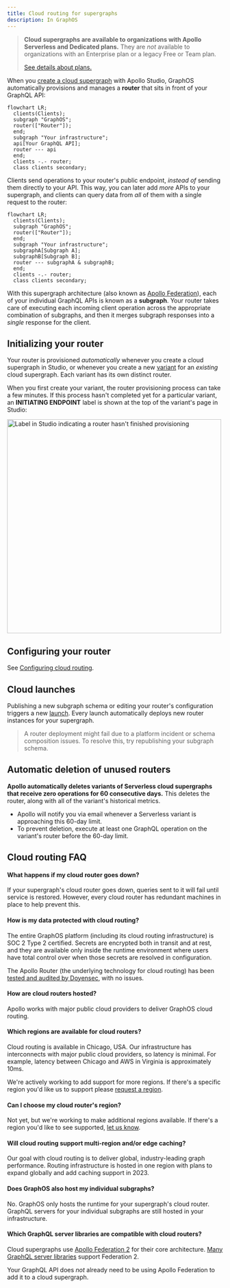 ```yaml
---
title: Cloud routing for supergraphs
description: In GraphOS
---
```


> **Cloud supergraphs are available to organizations with Apollo Serverless and Dedicated plans.** They are _not_ available to organizations with an Enterprise plan or a legacy Free or Team plan.
>
> [See details about plans.](https://www.apollographql.com/pricing/)

When you [create a cloud supergraph](../quickstart/cloud/#2-create-your-first-supergraph) with Apollo Studio, GraphOS automatically provisions and manages a **router** that sits in front of your GraphQL API:

```mermaid
flowchart LR;
  clients(Clients);
  subgraph "GraphOS";
  router(["Router"]);
  end;
  subgraph "Your infrastructure";
  api[Your GraphQL API];
  router --- api
  end;
  clients -.- router;
  class clients secondary;
```

Clients send operations to your router's public endpoint, _instead of_ sending them directly to your API. This way, you can later add _more_ APIs to your supergraph, and clients can query data from _all_ of them with a single request to the router:

```mermaid
flowchart LR;
  clients(Clients);
  subgraph "GraphOS";
  router(["Router"]);
  end;
  subgraph "Your infrastructure";
  subgraphA[Subgraph A];
  subgraphB[Subgraph B];
  router --- subgraphA & subgraphB;
  end;
  clients -.- router;
  class clients secondary;
```

With this supergraph architecture (also known as [Apollo Federation](/federation/)), each of your individual GraphQL APIs is known as a **subgraph**. Your router takes care of executing each incoming client operation across the appropriate combination of subgraphs, and then it merges subgraph responses into a _single_ response for the client.

## Initializing your router

Your router is provisioned _automatically_ whenever you create a cloud supergraph in Studio, or whenever you create a new [variant](../graphs/#variants) for an _existing_ cloud supergraph. Each variant has its own distinct router.

When you first create your variant, the router provisioning process can take a few minutes. If this process hasn't completed yet for a particular variant, an **INITIATING ENDPOINT** label is shown at the top of the variant's page in Studio:

<img
  className="screenshot"
  alt="Label in Studio indicating a router hasn't finished provisioning"
  src="../../img/initiating-endpoint.jpg"
  width="500"
/>

## Configuring your router

See [Configuring cloud routing](./cloud-configuration).

## Cloud launches

Publishing a new subgraph schema or editing your router's configuration triggers a new [launch](/graphos/delivery/launches/). Every launch automatically deploys new router instances for your supergraph.

> A router deployment might fail due to a platform incident or schema composition issues. To resolve this, try republishing your subgraph schema.

## Automatic deletion of unused routers

**Apollo automatically deletes variants of Serverless cloud supergraphs that receive zero operations for 60 consecutive days.** This deletes the router, along with all of the variant's historical metrics.

- Apollo will notify you via email whenever a Serverless variant is approaching this 60-day limit.
- To prevent deletion, execute at least one GraphQL operation on the variant's router before the 60-day limit.

## Cloud routing FAQ

#### What happens if my cloud router goes down?

If your supergraph's cloud router goes down, queries sent to it will fail until service is restored. However, every cloud router has redundant machines in place to help prevent this.

#### How is my data protected with cloud routing?

The entire GraphOS platform (including its cloud routing infrastructure) is SOC 2 Type 2 certified. Secrets are encrypted both in transit and at rest, and they are available only inside the runtime environment where users have total control over when those secrets are resolved in configuration.

The Apollo Router (the underlying technology for cloud routing) has been [tested and audited by Doyensec](https://doyensec.com/resources/Doyensec_Apollo_Report_Q22022_v4_AfterRetest.pdf), with no issues.

#### How are cloud routers hosted?

Apollo works with major public cloud providers to deliver GraphOS cloud routing.

#### Which regions are available for cloud routers?

Cloud routing is available in Chicago, USA. Our infrastructure has interconnects with major public cloud providers, so latency is minimal. For example, latency between Chicago and AWS in Virginia is approximately 10ms.

We're actively working to add support for more regions. If there's a specific region you'd like us to support please [request a region](https://docs.google.com/forms/d/e/1FAIpQLSeLfIHulp-45VYzZspkOslFMzd1pPnMtVgIj_pVyJbox5DCKw/viewform).

#### Can I choose my cloud router's region?

Not yet, but we're working to make additional regions available. If there's a region you'd like to see supported, [let us know](https://docs.google.com/forms/d/e/1FAIpQLSeLfIHulp-45VYzZspkOslFMzd1pPnMtVgIj_pVyJbox5DCKw/viewform).

#### Will cloud routing support multi-region and/or edge caching?

Our goal with cloud routing is to deliver global, industry-leading graph performance. Routing infrastructure is hosted in one region with plans to expand globally and add caching support in 2023.

#### Does GraphOS also host my individual subgraphs?

No. GraphOS only hosts the runtime for your supergraph's cloud router. GraphQL servers for your individual subgraphs are still hosted in your infrastructure.

#### Which GraphQL server libraries are compatible with cloud routers?

Cloud supergraphs use [Apollo Federation 2](/federation/) for their core architecture. [Many GraphQL server libraries](/federation/building-supergraphs/supported-subgraphs/) support Federation 2.

Your GraphQL API does _not_ already need to be using Apollo Federation to add it to a cloud supergraph.
